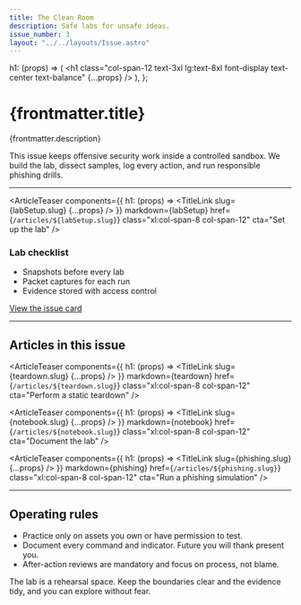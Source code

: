 ```yaml
---
title: The Clean Room
description: Safe labs for unsafe ideas.
issue_number: 3
layout: "../../layouts/Issue.astro"
---
```




  h1: (props) => (
    <h1 class="col-span-12 text-3xl lg:text-8xl font-display text-center text-balance" {...props} />
  ),
};

# {frontmatter.title}

<p class="col-span-12 xl:col-span-8 mx-auto mt-2 text-center opacity-80">
  {frontmatter.description}
</p>

<div class="col-span-12 xl:col-span-8 mx-auto mt-6">
  <FancyParagraph>
    This issue keeps offensive security work inside a controlled sandbox. We build the lab, dissect
    samples, log every action, and run responsible phishing drills.
  </FancyParagraph>
</div>

<hr class="col-span-12 my-10 opacity-20" />

<ArticleTeaser
  components={{ h1: (props) => <TitleLink slug={labSetup.slug} {...props} /> }}
  markdown={labSetup}
  href={`/articles/${labSetup.slug}`}
  class="xl:col-span-8 col-span-12"
  cta="Set up the lab"
/>

<div class="col-span-12 xl:col-span-4 xl:sticky top-24 self-start">
  <div class="prose prose-lg rounded-2xl border border-base-content/15 bg-base-100/80 p-5">
    <h3 class="mt-0">Lab checklist</h3>
    <ul class="list-disc pl-4 space-y-1">
      <li>Snapshots before every lab</li>
      <li>Packet captures for each run</li>
      <li>Evidence stored with access control</li>
    </ul>
    <a href="/cards/ethical-hacking" class="btn btn-primary btn-block mt-4">
      View the issue card
    </a>
  </div>
</div>

<hr class="col-span-12 my-10 opacity-20" />

<h2 class="col-span-12 font-display text-3xl md:text-4xl">Articles in this issue</h2>

<ArticleTeaser
  components={{ h1: (props) => <TitleLink slug={teardown.slug} {...props} /> }}
  markdown={teardown}
  href={`/articles/${teardown.slug}`}
  class="xl:col-span-8 col-span-12"
  cta="Perform a static teardown"
/>

<ArticleTeaser
  components={{ h1: (props) => <TitleLink slug={notebook.slug} {...props} /> }}
  markdown={notebook}
  href={`/articles/${notebook.slug}`}
  class="xl:col-span-8 col-span-12"
  cta="Document the lab"
/>

<ArticleTeaser
  components={{ h1: (props) => <TitleLink slug={phishing.slug} {...props} /> }}
  markdown={phishing}
  href={`/articles/${phishing.slug}`}
  class="xl:col-span-8 col-span-12"
  cta="Run a phishing simulation"
/>

<hr class="col-span-12 my-10 opacity-20" />

<h2 class="col-span-12 font-display text-3xl md:text-4xl">Operating rules</h2>

<div class="col-span-12 xl:col-span-8">
  <ul class="list-disc pl-4 space-y-1">
    <li>Practice only on assets you own or have permission to test.</li>
    <li>Document every command and indicator. Future you will thank present you.</li>
    <li>After-action reviews are mandatory and focus on process, not blame.</li>
  </ul>
  <p class="mt-4 text-sm opacity-70">
    The lab is a rehearsal space. Keep the boundaries clear and the evidence tidy, and you can explore without fear.
  </p>
</div>
